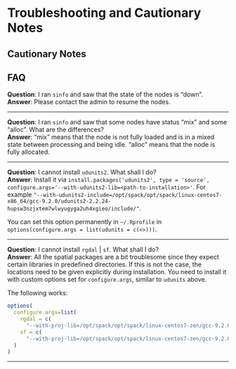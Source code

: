 # Troubleshooting and Cautionary Notes

## Cautionary Notes

## FAQ

**Question**: I ran `sinfo` and saw that the state of the nodes is "down".  
**Answer**: Please contact the admin to resume the nodes.

---

**Question**: I ran `sinfo` and saw that some nodes have status "mix" and some "alloc". What are the differences?  
**Answer**: "mix" means that the node is not fully loaded and is in a mixed state between processing and being idle. "alloc" means that the node is fully allocated.

---

**Question**: I cannot install `udunits2`. What shall I do?  
**Answer**: Install it via `install.packages('udunits2', type = 'source',  configure.args='--with-udunits2-lib=<path-to-installation>'`.
For example `"--with-udunits2-include=/opt/spack/opt/spack/linux-centos7-x86_64/gcc-9.2.0/udunits2-2.2.24-hupsw3nzjxtem7wlwyugyga2uh4xgieo/include/"`.

You can set this option permanently in `~/.Rprofile` in `options(configure.args = list(udunits = c(<>)))`.

---

**Question**: I cannot install `rgdal` | `sf`. What shall I do?  
**Answer**: All the spatial packages are a bit troublesome since they expect certain libraries in predefined directories. If this is not the case, the locations need to be given explicitly during installation. You need to install it with custom options set for `configure.args`, similar to `udunits` above.

The following works:

```r
options(
  configure.args=list(
    rgdal = c(
      "--with-proj-lib=/opt/spack/opt/spack/linux-centos7-zen/gcc-9.2.0/proj-5.2.0-az6mkj55zpnh6fmg2ae5wyrmhfiynxfx/lib"),
    sf = c(
      "--with-proj-lib=/opt/spack/opt/spack/linux-centos7-zen/gcc-9.2.0/proj-5.2.0-az6mkj55zpnh6fmg2ae5wyrmhfiynxfx/lib")
  )
)
```

---

